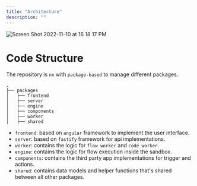 ```yaml
---
title: "Architecture"
description: ""
---
```


![Screen Shot 2022-11-10 at 16 18 17 PM](https://user-images.githubusercontent.com/12976630/209025548-a3f994c5-3a5a-42f2-9dc6-0bc727783b2f.png)


# Code Structure

The repository is `nx` with `package-based` to manage different packages.

```
.
├── packages
│   ├── frontend
│   ├── server
│   ├── engine
│   ├── components
│   ├── worker
│   ├── shared

```
* `frontend`: based on `angular` framework to implement the user interface.
* `server`: based on `fastify` framework for api implementations.
* `worker`: contains the logic for `flow worker` and `code worker`.
* `engine`: contains the logic for flow execution inside the sandbox.
* `components`: contains the third party app implementations for trigger and actions.
* `shared`: contains data models and helper functions that's shared between all other packages.
